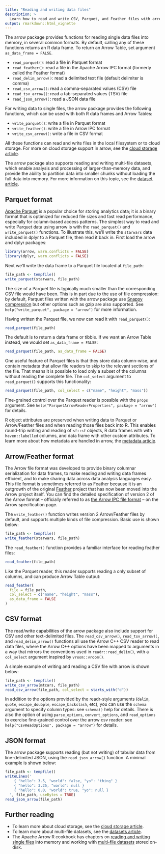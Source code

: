 ```yaml
---
title: "Reading and writing data files"
description: >
  Learn how to read and write CSV, Parquet, and Feather files with arrow 
output: rmarkdown::html_vignette
---
```


The arrow package provides functions for reading single data files into memory, in
several common formats. By default, calling any of these functions
returns an R data frame. To return an Arrow Table, set argument
`as_data_frame = FALSE`.

- `read_parquet()`: read a file in Parquet format
- `read_feather()`: read a file in the Apache Arrow IPC format (formerly called the Feather format)
- `read_delim_arrow()`: read a delimited text file (default delimiter is comma)
- `read_csv_arrow()`: read a comma-separated values (CSV) file
- `read_tsv_arrow()`: read a tab-separated values (TSV) file
- `read_json_arrow()`: read a JSON data file

For writing data to single files, the arrow package provides the
following functions, which can be used with both R data frames and 
Arrow Tables:

- `write_parquet()`: write a file in Parquet format
- `write_feather()`: write a file in Arrow IPC format
- `write_csv_arrow()`: write a file in CSV format

All these functions can read and write files in the local filesystem or
to cloud storage. For more on cloud storage support in arrow, see the [cloud storage article](./fs.html).

The arrow package also supports reading and writing multi-file datasets,
which enable analysis and processing of larger-than-memory data, and provide 
the ability to partition data into smaller chunks without loading the full 
data into memory. For more information on this topic, see the [dataset article](./dataset.html).

## Parquet format

[Apache Parquet](https://parquet.apache.org/) is a popular
choice for storing analytics data; it is a binary format that is 
optimized for reduced file sizes and fast read performance, especially 
for column-based access patterns. The simplest way to read and write
Parquet data using arrow is with the `read_parquet()` and 
`write_parquet()` functions. To illustrate this, we'll write the 
`starwars` data included in dplyr to a Parquet file, then read it 
back in. First load the arrow and dplyr packages:

```r
library(arrow, warn.conflicts = FALSE)
library(dplyr, warn.conflicts = FALSE)
```

Next we'll write the data frame to a Parquet file located at `file_path`:

```r
file_path <- tempfile()
write_parquet(starwars, file_path)
```

The size of a Parquet file is typically much smaller than the corresponding CSV 
file would have been. This is in part due to the use of file compression: by default, 
Parquet files written with the arrow package use [Snappy compression](https://google.github.io/snappy/) but other options such as gzip 
are also supported. See `help("write_parquet", package = "arrow")` for more
information.

Having written the Parquet file, we now can read it with `read_parquet()`:

```r
read_parquet(file_path)
```

The default is to return a data frame or tibble. If we want an Arrow Table instead, we would set `as_data_frame = FALSE`:

```r
read_parquet(file_path, as_data_frame = FALSE)
```

One useful feature of Parquet files is that they store data column-wise, and contain metadata that allow file readers to skip to the relevant sections of the file. That means it is possible to load only a subset of the columns without reading the complete file. The `col_select` argument to `read_parquet()` supports this functionality:

```r
read_parquet(file_path, col_select = c("name", "height", "mass"))
```

Fine-grained control over the Parquet reader is possible with the `props` argument. See `help("ParquetArrowReaderProperties", package = "arrow")` for details.

R object attributes are preserved when writing data to Parquet or
Arrow/Feather files and when reading those files back into R. This enables
round-trip writing and reading of `sf::sf` objects, R data frames with
with `haven::labelled` columns, and data frame with other custom
attributes. To learn more about how metadata are handled in arrow, the [metadata article](./metadata.html).

## Arrow/Feather format

The Arrow file format was developed to provide binary columnar 
serialization for data frames, to make reading and writing data frames 
efficient, and to make sharing data across data analysis languages easy.
This file format is sometimes referred to as Feather because it is an
outgrowth of the original [Feather](https://github.com/wesm/feather) project 
that has now been moved into the Arrow project itself. You can find the 
detailed specification of version 2 of the Arrow format -- officially 
referred to as [the Arrow IPC file format](https://arrow.apache.org/docs/format/Columnar.html#ipc-file-format) --
on the Arrow specification page. 

The `write_feather()` function writes version 2 Arrow/Feather files by default, and supports multiple kinds of file compression. Basic use is shown below:

```r
file_path <- tempfile()
write_feather(starwars, file_path)
```

The `read_feather()` function provides a familiar interface for reading feather files:

```r
read_feather(file_path)
```

Like the Parquet reader, this reader supports reading a only subset of columns, and can produce Arrow Table output:

```r
read_feather(
  file = file_path, 
  col_select = c("name", "height", "mass"), 
  as_data_frame = FALSE
)
```

## CSV format

The read/write capabilities of the arrow package also include support for 
CSV and other text-delimited files. The `read_csv_arrow()`, `read_tsv_arrow()`, 
and `read_delim_arrow()` functions all use the Arrow C++ CSV reader to read 
data files, where the Arrow C++ options have been mapped to arguments in a 
way that mirrors the conventions used in `readr::read_delim()`, with a 
`col_select` argument inspired by `vroom::vroom()`. 

A simple example of writing and reading a CSV file with arrow is shown below:

```r
file_path <- tempfile()
write_csv_arrow(mtcars, file_path)
read_csv_arrow(file_path, col_select = starts_with("d"))
```

In addition to the options provided by the readr-style arguments (`delim`, `quote`, `escape_doubple`, `escape_backslash`, etc), you can use the `schema` argument to specify column types: see `schema()` help for details. There is also the option of using `parse_options`, `convert_options`, and `read_options` to exercise fine-grained control over the arrow csv reader: see `help("CsvReadOptions", package = "arrow")` for details. 

## JSON format

The arrow package supports reading (but not writing) of tabular data from line-delimited JSON, using the `read_json_arrow()` function. A minimal example is shown below:

```r
file_path <- tempfile()
writeLines('
    { "hello": 3.5, "world": false, "yo": "thing" }
    { "hello": 3.25, "world": null }
    { "hello": 0.0, "world": true, "yo": null }
  ', file_path, useBytes = TRUE)
read_json_arrow(file_path)
```

## Further reading

- To learn more about cloud storage, see the [cloud storage article](./fs.html).
- To learn more about multi-file datasets, see the [datasets article](./dataset.html).
- The Apache Arrow R cookbook has chapters on [reading and writing single files](https://arrow.apache.org/cookbook/r/reading-and-writing-data---single-files.html) into memory and working with [multi-file datasets](https://arrow.apache.org/cookbook/r/reading-and-writing-data---multiple-files.html) stored on-disk.
